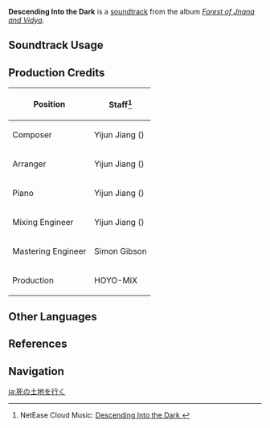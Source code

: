 {{Soundtrack Infobox
|image          = Forest of Jnana and Vidya.png
|album          = Forest of Jnana and Vidya
|disc           = 3
|number         = 85
|featured       =
|featured2      =
|featured3      =
|featured_disc  =
|featured_disc2 =
|featured_disc3 =
|youtube_id     = pitcGNGf0NA
|spotify_id     = 0hssFjNZaaSO20KeM2AuHl
|previous       = Dust and Tears
|next           = Hollow Echoes
}}
'''Descending Into the Dark''' is a [[soundtrack]] from the album ''[[Forest of Jnana and Vidya]]''.

==Soundtrack Usage==
{{Soundtrack Usage
|quest    = The Night-Bird Falls at the Curtain's Call
|location = Dev's Cavern;;Madinat al-Nuhas;;Hangeh Afrasiyab//factory
|domain   = 
}}

==Production Credits==
{| class="wikitable"
! Position
! Staff<ref>NetEase Cloud Music: [https://music.163.com/#/song?id=1992344601 Descending Into the Dark {{zh|行过死荫之地}}]</ref>
|-
! Composer
| Yijun Jiang ({{zh|姜以君}})
|-
! Arranger
| Yijun Jiang ({{zh|姜以君}})
|-
! Piano
| Yijun Jiang ({{zh|姜以君}})
|-
! Mixing Engineer
| Yijun Jiang ({{zh|姜以君}})
|-
! Mastering Engineer
| Simon Gibson
|-
! Production
| HOYO-MiX
|}
<!--
==Gallery==
<gallery>
</gallery>

==Trivia==
-->
==Other Languages==
{{Other Languages
|en      = Descending Into the Dark
|zhs     = 行过死荫之地
|zhs_rm  = Xíngguò Sǐyīn zhī Dì
|zht     = 行過死蔭之地
|zht_rm  = Xíngguò Sǐyīn zhī Dì
|zh_tl   = 
|ja      = 死の土地を行く
|ja_rm   = Shi no Tochi wo Yuku{{Assumed}}
|ja_tl   = Passing Into the Land of Death
}}

==References==
{{Reflist}}

==Navigation==
{{Soundtrack Navbox|Forest of Jnana and Vidya}}

[[ja:死の土地を行く]]